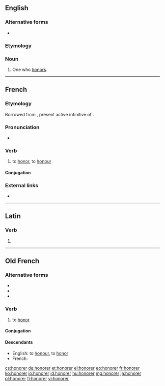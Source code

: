 ==English==

===Alternative forms===
* {{l|en|honourer}}

===Etymology===
{{suffix|honor|er|lang=en}}

===Noun===
{{en-noun}}

# One who [[honor]]s.

----

==French==

===Etymology===
Borrowed from {{etyl|la|fr}} {{m|la|honorāre}}, present active infinitive of {{m|la|honōrō}}.

===Pronunciation===
* {{audio|Fr-honorer.ogg|Audio|lang=fr}}

===Verb===
{{fr-verb}}

# to [[honor]], to [[honour]]

====Conjugation====
{{fr-conj-auto}}

===External links===
* {{R:TLFi}}

----

==Latin==

===Verb===
{{la-verb-form|honōrer}}

# {{inflection of|honōrō||1|s|pres|pasv|subj|lang=la}}

----

==Old French==

===Alternative forms===
* {{l|fro|honurer}}
* {{l|fro|onorer}}
* {{l|fro|onurer}}

===Verb===
{{head|fro|verb}}

# to [[honor]]

====Conjugation====
{{fro-conj-er}}

====Descendants====
* English: to [[honour]], to [[honor]]
* French: {{l|fro|honorer}}

[[cs:honorer]]
[[de:honorer]]
[[et:honorer]]
[[el:honorer]]
[[eo:honorer]]
[[fr:honorer]]
[[ko:honorer]]
[[io:honorer]]
[[id:honorer]]
[[hu:honorer]]
[[mg:honorer]]
[[ja:honorer]]
[[pl:honorer]]
[[fi:honorer]]
[[vi:honorer]]